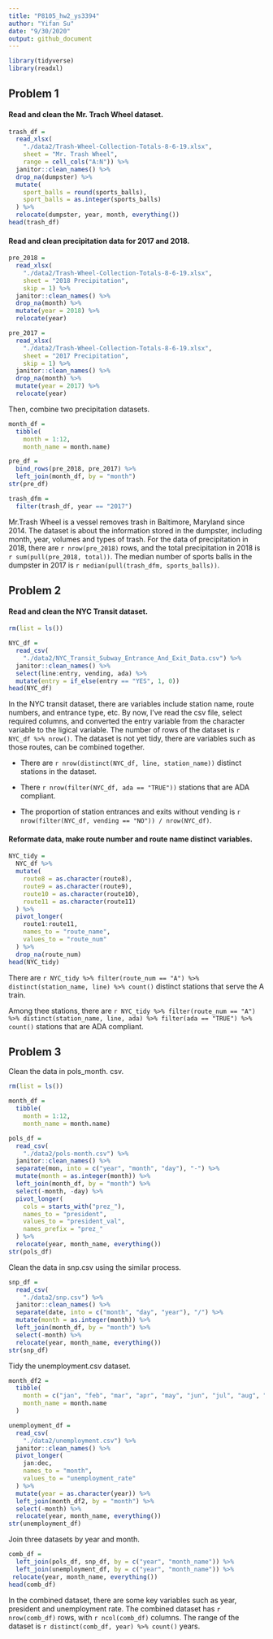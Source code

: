 ```yaml
---
title: "P8105_hw2_ys3394"
author: "Yifan Su"
date: "9/30/2020"
output: github_document
---
```


```r
library(tidyverse)
library(readxl)
```

## Problem 1

#### Read and clean the Mr. Trach Wheel dataset.

```r
trash_df =
  read_xlsx(
    "./data2/Trash-Wheel-Collection-Totals-8-6-19.xlsx",
    sheet = "Mr. Trash Wheel",
    range = cell_cols("A:N")) %>% 
  janitor::clean_names() %>% 
  drop_na(dumpster) %>% 
  mutate(
    sport_balls = round(sports_balls),
    sport_balls = as.integer(sports_balls)
  ) %>% 
  relocate(dumpster, year, month, everything())
head(trash_df)
```

#### Read and clean precipitation data for 2017 and 2018.

```r
pre_2018 = 
  read_xlsx(
    "./data2/Trash-Wheel-Collection-Totals-8-6-19.xlsx",
    sheet = "2018 Precipitation",
    skip = 1) %>% 
  janitor::clean_names() %>% 
  drop_na(month) %>% 
  mutate(year = 2018) %>% 
  relocate(year)

pre_2017 = 
  read_xlsx(
    "./data2/Trash-Wheel-Collection-Totals-8-6-19.xlsx",
    sheet = "2017 Precipitation",
    skip = 1) %>% 
  janitor::clean_names() %>% 
  drop_na(month) %>% 
  mutate(year = 2017) %>% 
  relocate(year)
```

Then, combine two precipitation datasets.

```r
month_df =
  tibble(
    month = 1:12,
    month_name = month.name)

pre_df =
  bind_rows(pre_2018, pre_2017) %>%
  left_join(month_df, by = "month")
str(pre_df)
```

```r
trash_dfm = 
  filter(trash_df, year == "2017")
```

Mr.Trash Wheel is a vessel removes trash in Baltimore, Maryland since 2014. The dataset is about the information stored in the dumpster, including month, year, volumes and types of trash. For the data of precipitation in 2018, there are `r nrow(pre_2018)` rows, and the total precipitation in 2018 is `r sum(pull(pre_2018, total))`. The median number of sports balls in the dumpster in 2017 is `r median(pull(trash_dfm, sports_balls))`.


## Problem 2

#### Read and clean the NYC Transit dataset.

```r
rm(list = ls())

NYC_df = 
  read_csv(
    "./data2/NYC_Transit_Subway_Entrance_And_Exit_Data.csv") %>%   
  janitor::clean_names() %>% 
  select(line:entry, vending, ada) %>% 
  mutate(entry = if_else(entry == "YES", 1, 0))
head(NYC_df)
```

In the NYC transit dataset, there are variables include station name, route numbers, and entrance type, etc. By now, I've read the csv file, select required columns, and converted the entry variable from the character variable to the ligical variable. The number of rows of the dataset is `r NYC_df %>% nrow()`. The dataset is not yet tidy, there are variables such as those routes, can be combined together.

* There are `r nrow(distinct(NYC_df, line, station_name))` distinct stations in the dataset.

* There `r nrow(filter(NYC_df, ada == "TRUE"))` stations that are ADA compliant. 

* The proportion of station entrances and exits without vending is `r nrow(filter(NYC_df, vending == "NO")) / nrow(NYC_df)`.

#### Reformate data, make route number and route name distinct variables.

```r
NYC_tidy = 
  NYC_df %>% 
  mutate(
    route8 = as.character(route8),
    route9 = as.character(route9),
    route10 = as.character(route10),
    route11 = as.character(route11)
  ) %>% 
  pivot_longer(
    route1:route11,
    names_to = "route_name",
    values_to = "route_num"
  ) %>% 
  drop_na(route_num)
head(NYC_tidy)
```

There are `r NYC_tidy %>% filter(route_num == "A") %>% distinct(station_name, line) %>% count()` distinct stations that serve the A train. 

Among thee stations, there are `r NYC_tidy %>% filter(route_num == "A") %>% distinct(station_name, line, ada) %>% filter(ada == "TRUE") %>% count()` stations that are ADA compliant.


## Problem 3

Clean the data in pols_month. csv.

```r
rm(list = ls())

month_df =
  tibble(
    month = 1:12,
    month_name = month.name)

pols_df = 
  read_csv(
    "./data2/pols-month.csv") %>%   
  janitor::clean_names() %>% 
  separate(mon, into = c("year", "month", "day"), "-") %>% 
  mutate(month = as.integer(month)) %>% 
  left_join(month_df, by = "month") %>% 
  select(-month, -day) %>% 
  pivot_longer(
    cols = starts_with("prez_"),
    names_to = "president",
    values_to = "president_val",
    names_prefix = "prez_"
  ) %>% 
  relocate(year, month_name, everything())
str(pols_df)
```

Clean the data in snp.csv using the similar process.

```r
snp_df = 
  read_csv(
    "./data2/snp.csv") %>%   
  janitor::clean_names() %>% 
  separate(date, into = c("month", "day", "year"), "/") %>% 
  mutate(month = as.integer(month)) %>% 
  left_join(month_df, by = "month") %>% 
  select(-month) %>% 
  relocate(year, month_name, everything())
str(snp_df)
```

Tidy the unemployment.csv dataset.

```r
month_df2 =
  tibble(
    month = c("jan", "feb", "mar", "apr", "may", "jun", "jul", "aug", "sep", "oct", "nov", "dec"),
    month_name = month.name
  )

unemployment_df = 
  read_csv(
    "./data2/unemployment.csv") %>%   
  janitor::clean_names() %>% 
  pivot_longer(
    jan:dec,
    names_to = "month",
    values_to = "unemployment_rate"
  ) %>% 
  mutate(year = as.character(year)) %>% 
  left_join(month_df2, by = "month") %>% 
  select(-month) %>% 
  relocate(year, month_name, everything())
str(unemployment_df)
```

Join three datasets by year and month.

```r
comb_df = 
  left_join(pols_df, snp_df, by = c("year", "month_name")) %>% 
  left_join(unemployment_df, by = c("year", "month_name")) %>% 
 relocate(year, month_name, everything())
head(comb_df)
```

In the combined dataset, there are some key variables such as year, president and unemployment rate. The combined dataset has `r nrow(comb_df)` rows, with `r ncol(comb_df)` columns. The range of the dataset is `r distinct(comb_df, year) %>% count()` years. 




